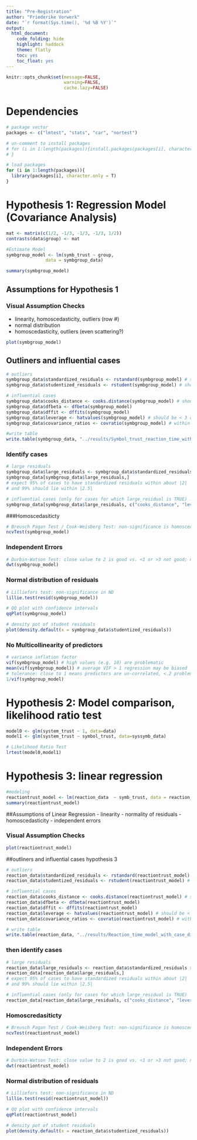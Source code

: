 ---
title: "Pre-Registration"
author: "Friederike Vorwerk"
date: "`r format(Sys.time(), '%d %B %Y')`"
output:
  html_document:
    code_folding: hide
    highlight: haddock
    theme: flatly
    toc: yes
    toc_float: yes
---

```{r, include=FALSE}
knitr::opts_chunk$set(message=FALSE,
                      warning=FALSE,
                      cache.lazy=FALSE)
```

# Dependencies
```{r}
# package vector
packages <- c("lmtest", "stats", "car", "nortest")

# un-comment to install packages
# for (i in 1:length(packages)){install.packages(packages[i], character.only = T)
# }

# load packages
for (i in 1:length(packages)){
  library(packages[i], character.only = T)
}
```

# Hypothesis 1: Regression Model (Covariance Analysis)
```{r}

mat <- matrix(c(1/2, -1/3, -1/3, -1/3, 1/2))
contrasts(data$group) <- mat

#Estimate Model
symbgroup_model <- lm(symb_trust ~ group,
               data = symbgroup_data)

summary(symbgroup_model)
```

## Assumptions for Hypothesis 1

### Visual Assumption Checks
- linearity, homoscedasticity, outliers (row #)
- normal distribution
- homoscedasticity, outliers (even scattering?)
```{r}
plot(symbgroup_model)
```

## Outliners and influential cases
```{r}
# outliers
symbgroup_data$standardized_residuals <- rstandard(symbgroup_model) # should be <|2|
symbgroup_data$studentized_residuals <- rstudent(symbgroup_model) # should be <|3|

# influential cases
symbgroup_data$cooks_distance <- cooks.distance(symbgroup_model) # should be < 1
symbgroup_data$dfbeta <- dfbeta(symbgroup_model)
symbgroup_data$dffit <- dffits(symbgroup_model)
symbgroup_data$leverage <- hatvalues(symbgroup_model) # should be < 3 or 2 times as large as the average leverage (k+1/n)
symbgroup_data$covariance_ratios <- covratio(symbgroup_model) # within > 1 + [3(k + 1)/n] or > 1 + [3(k + 1)/n]

#write table
write.table(symbgroup_data, "../results/Symbol_trust_reaction_time_with_case_diagnostics.dat", sep ="\t", row.names = F)
```

### Identify cases
```{r}
# large residuals
symbgroup_data$large_residuals <- symbgroup_data$standardized_residuals > 2 | se_regression_data$standardized_residuals < -2
symbgroup_data[symbgroup_data$large_residuals,]
# expect 95% of cases to have standardized residuals within about |2|
# and 99% should lie within |2.5|

# influential cases (only for cases for which large_residual is TRUE)
symbgroup_data[symbgroup_data$large_residuals, c("cooks_distance", "leverage", "covariance_ratios")]
```
###Homoscedasiticty
```{r}
# Breusch Pagan Test / Cook-Weisberg Test: non-significance is homoscedastic
ncvTest(symbgroup_model)
```

### Independent Errors
```{r}
# Durbin-Watson Test: close value to 2 is good vs. <1 or >3 not good; non-significance is looked for
dwt(symbgroup_model)
```

### Normal distribution of residuals
```{r}
# Lilliefors test: non-significance in ND
lillie.test(resid(symbgroup_model))

# QQ plot with confidence intervals
qqPlot(symbgroup_model)

# density pot of student residuals
plot(density.default(x = symbgroup_data$studentized_residuals))
```

### No Multicollinearity of predictors
```{r}
# variance inflation factor
vif(symbgroup_model) # high values (e.g. 10) are problematic
mean(vif(symbgroup_model)) # average VIF > 1 regression may be biased
# tolerance: close to 1 means predictors are un-correlated, <.2 problematic
1/vif(symbgroup_model)
```



# Hypothesis 2: Model comparison, likelihood ratio test
```{r}
model0 <- glm(system_trust ~ 1, data=data)
model1 <- glm(system_trust ~ symbol_trust, data=syssymb_data)

# Likelihood Ratio Test
lrtest(model0,model1)
```



# Hypothesis 3: linear regression
```{r}
#modeling
reactiontrust_model <- lm(reaction_data  ~ symb_trust, data = reaction_data)
summary(reactiontrust_model)
```

##Assumptions of Linear Regression
- linearity
- normality of residuals
- homoscedasticity
- independent errors

### Visual Assumption Checks
```{r}
plot(reactiontrust_model)
```

##outliners and influential cases hypothesis 3
```{r}
# outliers
reaction_data$standardized_residuals <- rstandard(reactiontrust_model) # should be <|2|
reaction_data$studentized_residuals <- rstudent(reactiontrust_model) # should be <|3|

# influential cases
reaction_data$cooks_distance <- cooks.distance(reactiontrust_model) # should be < 1
reaction_data$dfbeta <- dfbeta(reactiontrust_model)
reaction_data$dffit <- dffits(reactiontrust_model)
reaction_data$leverage <- hatvalues(reactiontrust_model) # should be < 3 or 2 times as large as the average leverage (k+1/n)
reaction_data$covariance_ratios <- covratio(reactiontrust_model) # within > 1 + [3(k + 1)/n] or > 1 + [3(k + 1)/n]

# write table
write.table(reaction_data, "../results/Reaction_time_model_with_case_diagnostics.dat", sep ="\t", row.names = F)
```

### then identify cases
```{r}
# large residuals
reaction_data$large_residuals <- reaction_data$standardized_residuals > 2 | se_regression_data$standardized_residuals < -2
reaction_data[reaction_data$large_residuals,]
# expect 95% of cases to have standardized residuals within about |2|
# and 99% should lie within |2.5|

# influential cases (only for cases for which large_residual is TRUE)
reaction_data[reaction_data$large_residuals, c("cooks_distance", "leverage", "covariance_ratios")]
```

### Homoscredasiticty
```{r}
# Breusch Pagan Test / Cook-Weisberg Test: non-significance is homoscedastic
ncvTest(reactiontrust_model)
```

### Independent Errors
```{r}
# Durbin-Watson Test: close value to 2 is good vs. <1 or >3 not good; non-significance is looked for
dwt(reactiontrust_model)
```

### Normal distribution of residuals
```{r}
# Lilliefors test: non-significance in ND
lillie.test(resid(reactiontrust_model))

# QQ plot with confidence intervals
qqPlot(reactiontrust_model)

# density pot of student residuals
plot(density.default(x = reaction_data$studentized_residuals))
```

